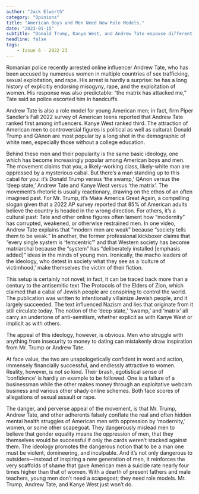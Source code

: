 ```yaml
---
author: "Jack Elworth"
category: "Opinions"
title: "American Boys and Men Need New Role Models."
date: "2023-01-15"
subtitle: "Donald Trump, Kanye West, and Andrew Tate espouse different versions of the same ideology."
headline: false
tags:
    - Issue 6 - 2022-23
---
```


Romanian police recently arrested online influencer Andrew Tate, who has been accused by numerous women in multiple countries of sex trafficking, sexual exploitation, and rape. His arrest is hardly a surprise: he has a long history of explicitly endorsing misogyny, rape, and the exploitation of women. His response was also predictable: “the matrix has attacked me,” Tate said as police escorted him in handcuffs. 

Andrew Tate is also a role model for young American men; in fact, firm Piper Sandler’s Fall 2022 survey of American teens reported that Andrew Tate ranked first among influencers. Kanye West ranked third. The attraction of American men to controversial figures is political as well as cultural: Donald Trump and QAnon are most popular by a long shot in the demographic of white men, especially those without a college education. 

Behind these men and their popularity is the same basic ideology, one which has become increasingly popular among American boys and men. The movement claims that you, a likely-working class, likely-white man are oppressed by a mysterious cabal. But there’s a man standing up to this cabal for you: it’s Donald Trump versus ‘the swamp,’ QAnon versus the ‘deep state,’ Andrew Tate and Kanye West versus ‘the matrix’. The movement’s rhetoric is usually reactionary, drawing on the ethos of an often imagined past. For Mr. Trump, it’s Make America Great Again, a compelling slogan given that a 2022 AP survey reported that 85% of American adults believe the country is headed in the wrong direction. For others, it’s a cultural past: Tate and other online figures often lament how “modernity” has corrupted, weakened, or otherwise restrained men. In one video, Andrew Tate explains that “modern men are weak” because “society tells them to be weak.” In another, the former professional kickboxer claims that “every single system is ‘femcentric’” and that Western society has become matriarchal because the “system” has “deliberately installed [emphasis added]” ideas in the minds of young men. Ironically, the macho leaders of the ideology, who detest in society what they see as a ‘culture of victimhood,’ make themselves the victim of their fiction. 

This setup is certainly not novel; in fact, it can be traced back more than a century to the antisemitic text The Protocols of the Elders of Zion, which claimed that a cabal of Jewish people are conspiring to control the world. The publication was written to intentionally villainize Jewish people, and it largely succeeded. The text influenced Nazism and lies that originate from it still circulate today. The notion of the ‘deep state,’ ‘swamp,’ and ‘matrix’ all carry an undertone of anti-semitism, whether explicit as with Kanye West or implicit as with others. 

The appeal of this ideology, however, is obvious. Men who struggle with anything from insecurity to money to dating can mistakenly draw inspiration from Mr. Trump or Andrew Tate. 

At face value, the two are unapologetically confident in word and action, immensely financially successful, and endlessly attractive to women. Reality, however, is not so kind. Their brash, egotistical sense of ‘confidence’ is hardly an example to be followed. One is a failure of a businessman while the other makes money through an exploitative webcam business and various other shady online schemes. Both face scores of allegations of sexual assault or rape. 

The danger, and perverse appeal of the movement, is that Mr. Trump, Andrew Tate, and other adherents falsely conflate the real and often hidden mental health struggles of American men with oppression by ‘modernity,’ women, or some other scapegoat. They dangerously mislead men to believe that gender equality means the oppression of men, that they themselves would be successful if only the cards weren’t stacked against them. The ideology promotes the dangerous notion that to be a man one must be violent, domineering, and inculpable. And it’s not only dangerous to outsiders—instead of inspiring a new generation of men, it reinforces the very scaffolds of shame that gave American men a suicide rate nearly four times higher than that of women. With a dearth of present fathers and male teachers, young men don’t need a scapegoat; they need role models. Mr. Trump, Andrew Tate, and Kanye West just won’t do.

